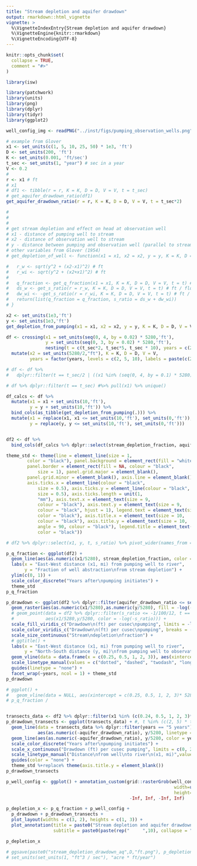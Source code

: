 ```yaml
---
title: "Stream depletion and aquifer drawdown"
output: rmarkdown::html_vignette
vignette: >
  %\VignetteIndexEntry{Stream depletion and aquifer drawdown}
  %\VignetteEngine{knitr::rmarkdown}
  %\VignetteEncoding{UTF-8}
---
```


```r
knitr::opts_chunk$set(
  collapse = TRUE,
  comment = "#>"
)
```

```r
library(isw)
```


```r
library(patchwork)
library(units)
library(png)
library(dplyr)
library(tidyr)
library(ggplot2)

well_config_img <- readPNG("../inst/figs/pumping_observation_wells.png")

# example from Glover
x1 <- set_units(c(1, 5, 10, 25, 50) * 1e3, 'ft')
D <- set_units(200, 'ft')
K <- set_units(0.001, 'ft/sec')
t_sec <- set_units(1, "year") # sec in a year
V <- 0.2
# 
r <- x1 # ft
# x1
# df1 <- tibble(r = r, K = K, D = D, V = V, t = t_sec)
# get_aquifer_drawdown_ratio(df1)
get_aquifer_drawdown_ratio(r = r, K = K, D = D, V = V, t = t_sec*2)
```


```r
# 
# 
# 
# get stream depletion and effect on head at observation well
# x1 - distance of pumping well to stream
# x2 - distance of observation well to stream
# y - distance between pumping and observation well (parallel to stream)
# other variables from Glover (1954)
# get_depletion_of_well <- function(x1 = x1, x2 = x2, y = y, K = K, D = D, V = V, t = t) {

#   r_w <- sqrt(y^2 + (x2-x1)^2) # ft
#   r_wi <- sqrt(y^2 + (x2+x1)^2) # ft
# 
#   q_fraction <- get_q_fraction(x1 = x1, K = K, D = D, V = V, t = t) # %
#   ds_w <- get_s_ratio(r = r_w, K = K, D = D, V = V, t = t) # ft / flowrate
#   dw_wi <- -get_s_ratio(r = r_wi, K = K, D = D, V = V, t = t) # ft / flowrate
#   return(list(q_fraction = q_fraction, s_ratio = ds_w + dw_wi))
# }
```


```r
x2 <- set_units(1e3,'ft')
y <- set_units(1e3,'ft')
get_depletion_from_pumping(x1 = x1, x2 = x2, y = y, K = K, D = D, V = V, t = t_sec)

df <- crossing(x1 = set_units(seq(0, 4, by = 0.02) * 5280,'ft'),
               y = set_units(seq(0, 3, by = 0.02) * 5280,'ft'),
               nesting(t = c(t_sec*2, t_sec*5, t_sec * 10), years = c(2, 5, 10))) %>%
  mutate(x2 = set_units(5280/2,"ft"), K = K, D = D, V = V,
         years = factor(years, levels = c(2, 5, 10), labels = paste(c(2, 5, 10), "years")))

# df <- df %>%
#   dplyr::filter(t == t_sec/2 | ((x1 %in% (seq(0, 4, by = 0.1) * 5280)) & y %in% (seq(0, 3, by = 0.1) * 5280)))

# df %>% dplyr::filter(t == t_sec) #%>% pull(x1) %>% unique()
```


```r
df_calcs <- df %>%
  mutate(x1 = x1 + set_units(10,'ft'),
         y = y + set_units(10,'ft')) %>%
  bind_cols(as_tibble(get_depletion_from_pumping(.))) %>%
  mutate(x1 = replace(x1, x1 <= set_units(10,'ft'), set_units(0,'ft')),
         y = replace(y, y <= set_units(10,'ft'), set_units(0,'ft')))


df2 <- df %>%
  bind_cols(df_calcs %>% dplyr::select(stream_depletion_fraction, aquifer_drawdown_ratio))
```

```r
theme_std <- theme(line = element_line(size = 1, 
        color = "black"), panel.background = element_rect(fill = "white"), 
        panel.border = element_rect(fill = NA, colour = "black", 
            size = 1), panel.grid.major = element_blank(), 
        panel.grid.minor = element_blank(), axis.line = element_blank(), 
        axis.ticks.x = element_line(colour = "black", 
            size = 0.5), axis.ticks.y = element_line(colour = "black", 
            size = 0.5), axis.ticks.length = unit(1, 
            "mm"), axis.text.x = element_text(size = 9, 
            colour = "black"), axis.text.y = element_text(size = 9, 
            colour = "black", hjust = 1), legend.text = element_text(size = 9, 
            color = "black"), axis.title.x = element_text(size = 10, 
            colour = "black"), axis.title.y = element_text(size = 10, 
            angle = 90, colour = "black"), legend.title = element_text(size = 10, 
            color = "black"))
```



```r
# df2 %>% dplyr::select(x1, y, t, s_ratio) %>% pivot_wider(names_from = "t", values_from = "s_ratio")

p_q_fraction <- ggplot(df2) +
  geom_line(aes(as.numeric(x1/5280), stream_depletion_fraction, color = years)) +
  labs(x = "East-West distance (x1, mi) from pumping well to river",
       y = "Fraction of well abstraction\nfrom stream depletion") +
  ylim(c(0, 1)) +
  scale_color_discrete("Years after\npumping initiates") +
  theme_std
p_q_fraction
```


```r
p_drawdown <- ggplot(df2 %>% dplyr::filter(aquifer_drawdown_ratio <= set_units(-1/100/12,'s/ft^2'))) +
  geom_raster(aes(as.numeric(x1/5280),as.numeric(y/5280), fill = -log(-as.numeric(aquifer_drawdown_ratio)))) +
  # geom_point(data = df2 %>% dplyr::filter(s_ratio <= -1/100/12, t == t_sec*10),
  #            aes(x1/5280,y/5280, color = -log(-s_ratio))) +
  scale_fill_viridis_c("Drawdown\n(ft) per cusec\npumping", limits = -log(c(16, 1/100/12)), breaks = -log(c(1/64/12, 1/16/12, 1/3/12, 1/12, 1/4, 1, 4, 16)), labels = c("1/64 in","1/16 in","1/4 in","1 in", "4 in", "1 ft", "4 ft", "16 ft")) +
  scale_color_viridis_c("Drawdown\n(ft) per cusec\npumping", breaks = -log(c(1/64/12, 1/16/12, 1/3/12, 1/12, 1/4, 1, 4, 16)), labels = c("1/64 in","1/16 in","1/4 in","1 in", "4 in", "1 ft", "4 ft", "16 ft")) +
  scale_size_continuous("Stream\ndepletion\nfraction") +
  # ggtitle() +
  labs(x = "East-West distance (x1, mi) from pumping well to river",
       y = "North-South distance (y, mi)\nfrom pumping well to observation well") +
  geom_vline(data = data.frame(x = c(0.25, 0.5, 1, 2, 3)), aes(xintercept = x, linetype = as.factor(x)), alpha = 0.4)+
  scale_linetype_manual(values = c("dotted", "dashed", "twodash", "longdash", "solid")) +
  guides(linetype = "none") +
  facet_wrap(~years, ncol = 1) + theme_std
p_drawdown
```


```r
# ggplot() +
#   geom_vline(data = NULL, aes(xintercept = c(0.25, 0.5, 1, 2, 3)* 5280))
# p_q_fraction /


transects_data <- df2 %>% dplyr::filter(x1 %in% (c(0.24, 0.5, 1, 2, 3)*5280))
p_drawdown_transects <- ggplot(transects_data) + #, t %in% (c(2, 5) * t_sec))) +
  geom_line(data = transects_data %>% dplyr::filter(years == "5 years") %>% dplyr::select(-years),
            aes(as.numeric(-aquifer_drawdown_ratio), y/5280, linetype = as.factor(x1/5280)), alpha = 0.15) +
  geom_line(aes(as.numeric(-aquifer_drawdown_ratio), y/5280, color = years, linetype = as.factor(x1/5280))) +
  scale_color_discrete("Years after\npumping initiates") +
  scale_x_continuous("Drawdown (ft) per cusec pumping", limits = c(0, 2.5)) + facet_wrap(~years, ncol = 1) +
  scale_linetype_manual("Distance\nfrom well\nto river\n(x1, mi)",values = c("dotted", "dashed", "twodash", "longdash", "solid"), labels = c(0.25, 0.5, 1, 2, 3)) +
  guides(color = "none") +
  theme_std %+replace% theme(axis.title.y = element_blank())
p_drawdown_transects
```


```r
p_well_config <- ggplot() + annotation_custom(grid::rasterGrob(well_config_img,
                                                                width=unit(1,"npc"),
                                                                height=unit(1,"npc")),
                                               -Inf, Inf, -Inf, Inf)

p_depletion_x <- p_q_fraction + p_well_config +
  p_drawdown + p_drawdown_transects +
  plot_layout(widths = c(3, 2), heights = c(1, 3)) +
  plot_annotation(title = paste0("Stream depletion and aquifer drawdown at observation well"),
                  subtitle = paste0(paste(rep("     ",10), collapse = ""),"x2 = 0.5 mile, ",D," ft aq. depth\n"))

p_depletion_x

# ggsave(paste0("stream_depletion_drawdown_aq",D,"ft.png"), p_depletion_x, path = out_path, width = 8, height = 8)
# set_units(set_units(1, "ft^3 / sec"), "acre * ft/year")
```

